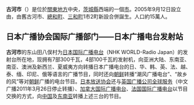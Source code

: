{{日本都市|
自治體名=古河市|
圖像=[[File:Kogakubo_yakata.jpg|240px]]|
圖像說明=[[古河公方|古河公方]]館遺址（[[公方|公方]]樣之森）|
市章=|
日文原名=古河市|
平假名=こがし|
羅馬字拼音=Koga-shi|
都道府縣=茨城縣|
支廳=|
編號=08204-0|
面積=123.58|
邊界未定=|
人口=146,136|
統計時間= |
自治體=[[結城市|結城市]]、[[坂東市|坂東市]]、[[五霞町|五霞町]]、[[境町|境町]]、[[八千代町|八千代町]]<br />'''[[埼玉縣|埼玉縣]]'''：[[久喜市|久喜市]]、[[加須市|加須市]]<br />'''[[栃木縣|栃木縣]]'''：[[小山市|小山市]]、[[栃木市|栃木市]]、[[野木町|野木町]]|
樹=|
花=|
鳥=|
其他象徵物=|
其他象徵=|
郵遞區號=306-0292|
所在地=古河市下大野2248|
電話號碼=280-92-3111|
外部連結=http://www.city.koga.ibaraki.jp/|
經度=|
緯度=|
地圖=|
注記= |
}}
'''古河市'''（{{jpn|j=古河市|hg=こがし|rm=Koga shi|f=y}}）是位於[[關東地方|關東地方]]中央，[[茨城縣|茨城縣]]西端的一個[[市|市]]。2005年9月12日設立由，由舊古河市、[[總和町|總和町]]、[[三和町_(茨城縣)|三和町]]1市2町新設合併誕生。人口約15萬人。

==日本广播协会国际广播部门——日本广播电台发射站==

'''古河市'''的东山田八俣村为[[日本国际广播电台|日本国际广播电台]]（NHK WORLD-Radio Japan）的发射台所在地，现拥有7部300千瓦，4部100千瓦的发射机，向亚洲大陆、东南亚、南亚、澳洲及新西兰、夏威夷方向转播日本广播电台的日、华、韩、英、法、越、泰、缅、印尼、俄等语言的广播节目，同时还向[[朝鲜|朝鲜]]转播“潮风广播电台”、“故乡的风”等对[[朝鲜|朝鲜]]广播的电台节目。[[日本放送协会|日本放送协会]]还与[[英国广播公司全球服务|英国广播公司全球服务]]（中文广播2011年3月26日停止转播）、[[加拿大国际广播电台|加拿大国际广播电台]]、[[法国国际广播电台|法国国际广播电台]]以节目交换的方式，向[[中国|中国]]及[[东南亚|东南亚]]转播上述三台的节目。

{{茨城縣}}
{{Authority control}}
{{japan-geo-stub}}